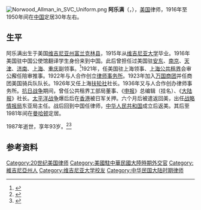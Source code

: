 [[File:Norwood_Allman_in_SVC_Uniform.png|thumb]]
'''阿乐满'''（{{lang|en|Norwood Francis Allman}}，{{bd|1893年||1987年|2月28日}}），[[美国|美国]]律师，1916年至1950年间在[[中国|中国]]定居30年左右。

==生平==
阿乐满出生于美国[[维吉尼亚州|维吉尼亚州]][[富兰克林县_(维吉尼亚州)|富兰克林县]]，1915年从[[维吉尼亚大学|维吉尼亚大学]]毕业。1916年美国驻中国公使馆翻译学生身份来到中国。此后曾担任过美国驻[[美国驻安东领事馆|安东]]、[[南京|南京]]、[[天津|天津]]、[[美国驻济南领事馆|济南]]、[[美国驻上海总领事馆|上海]]、[[美国驻重庆领事馆|重庆]]副领事。<ref>{{cite web|url=http://politicalgraveyard.com/bio/allman-alsop.html#186.39.03|title=Allman, Norwood Francis (1893-1987)|publisher=''The Political Graveyard''|accessdate=2011-08-31|archive-date=2011-09-03|archive-url=https://web.archive.org/web/20110903023559/http://politicalgraveyard.com/bio/allman-alsop.html#186.39.03|dead-url=no}}</ref>1921年，任美国驻上海领事、[[上海公共租界|上海公共租界]]会审公廨任陪审推事。1922年与人合作创立[[律师事务所|律师事务所]]。1923年加入[[万国商团|万国商团]]并任商团美国骑兵队队长。1926年又任上海[[扶轮社|扶轮社]]社长。1936年又与人合作创办律师事务所。[[抗日战争|抗日战争]]期间，曾任公共租界工部局董事、《[[申报|申报]]》总编辑（挂名）、《[[大陆报|大陆报]]》社长。[[太平洋战争|太平洋战争]]爆后后在[[香港|香港]]被日军关押。六个月后被遣返回美，出任[[战略情报局|战略情报局]]东亚局主任。战后回到中国任律师，[[中华人民共和国|中华人民共和国]]成立后返美。其后至1981年间在[[曼哈顿|曼哈顿]]定居。

1987年逝世，享年93岁。<ref>{{cite web|url=http://www.nytimes.com/1987/03/02/obituaries/norwood-allman-dies-at-93-worked-in-china-as-a-lawyer.html|title=NORWOOD ALLMAN DIES AT 93; WORKED IN CHINA AS A LAWYER|publisher=The New York Times|date=1987-03-02|accessdate=2010-11-23|archive-date=2010-08-31|archive-url=https://web.archive.org/web/20100831060635/http://www.nytimes.com/1987/03/02/obituaries/norwood-allman-dies-at-93-worked-in-china-as-a-lawyer.html|dead-url=no}}</ref><ref>{{cite web |url=http://www.shtong.gov.cn/newsite/node2/node2245/node63852/node63862/node63875/node64499/userobject1ai58090.html |title=《上海租界志》-阿乐满（Nonwood Francis Allman　1890～？） |publisher=上海市地方志办公室 |archiveurl=https://archive.today/20160403123341/http://www.shtong.gov.cn/newsite/node2/node2245/node63852/node63862/node63875/node64499/userobject1ai58090.html |archivedate=2016-04-03 |access-date=2018-09-08 |dead-url=no }}</ref>

== 参考资料 ==
{{reflist}}

{{Authority control}}

{{DEFAULTSORT:Allman, Norwood}}
[[Category:20世纪美国律师|Category:20世纪美国律师]]
[[Category:美國駐中華民國大陸時期外交官|Category:美國駐中華民國大陸時期外交官]]
[[Category:維吉尼亞州人|Category:維吉尼亞州人]]
[[Category:维吉尼亚大学校友|Category:维吉尼亚大学校友]]
[[Category:中华民国大陆时期律师|Category:中华民国大陆时期律师]]